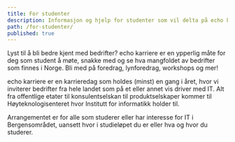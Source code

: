 ```yaml
---
title: For studenter
description: Informasjon og hjelp for studenter som vil delta på echo karriere.
path: /for-studenter/
published: true
---
```


Lyst til å bli bedre kjent med bedrifter? echo karriere er en ypperlig måte for
deg som student å møte, snakke med og se hva mangfoldet av bedrifter som
finnes i Norge. Bli med på foredrag, lynforedrag, workshops og mer!

echo karriere er en karrieredag som holdes (minst) en gang i året, hvor vi
inviterer bedrifter fra hele landet som på et eller annet vis driver med
IT. Alt fra offentlige etater til konsulentselskan til produktselskaper kommer
til Høyteknologisenteret hvor Institutt for informatikk holder til.

Arrangementet er for alle som studerer eller har interesse for IT i
Bergensområdet, uansett hvor i studieløpet du er eller hva og hvor du studerer.
